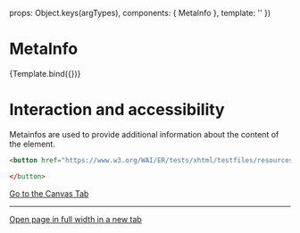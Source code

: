 
<Meta
  title="Components/MetaInfo"
  component={MetaInfo}
/>

  props: Object.keys(argTypes),
  components: { MetaInfo },
  template: '<MetaInfo :metainfos="metainfos"  />'
})


# MetaInfo
<Canvas>
  <Story
    name="Example"
    args={{
      metainfos: ["This is a meta info", "This is another meta info"]
    }}
  >
    {Template.bind({})}
  </Story>
</Canvas>

# Interaction and accessibility

Metainfos are used to provide additional information about the content of the element.

```html
<button href="https://www.w3.org/WAI/ER/tests/xhtml/testfiles/resources/pdf/dummy.pdf"

</button>
```

<a href="?path=/story/components-MetaInfo--example">
  Go to the Canvas Tab
</a>

---

<a href="?id=components-MetaInfo--example" target="_blank">
  Open page in full width in a new tab
</a>
